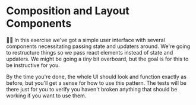 # Composition and Layout Components

<EpicVideo url="https://www.epicreact.dev/workshops/advanced-react-patterns/composition-and-layout-components" />

👨‍💼 In this exercise we've got a simple user interface with several components
necessitating passing state and updaters around. We're going to restructure
things so we pass react elements instead of state and updaters. We might be
going a _tiny_ bit overboard, but the goal is for this to be instructive for
you.

By the time you're done, the whole UI should look and function exactly as
before, but you'll get a sense for how to use this pattern. The tests will be
there just for you to verify you haven't broken anything that should be working
if you want to use them.
